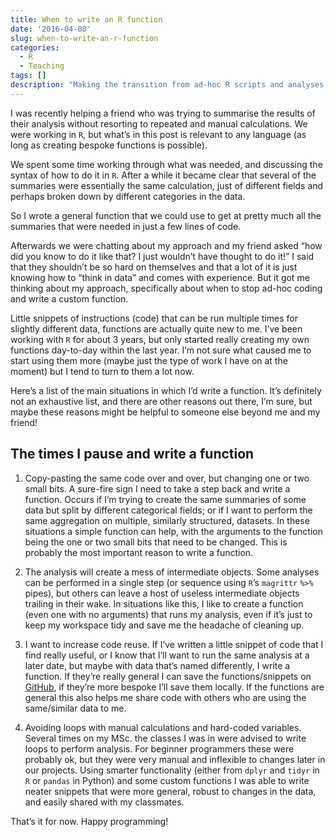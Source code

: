 ```yaml
---
title: When to write an R function
date: '2016-04-08'
slug: when-to-write-an-r-function
categories:
  - R
  - Teaching
tags: []
description: "Making the transition from ad-hoc R scripts and analyses to functions and 'programming' can be tough, her are some thoughts on when to start making that transition"
---
```


I was recently helping a friend who was trying to summarise the results of their analysis without resorting to repeated and manual calculations. We were working in `R`, but what's in this post is relevant to any language (as long as creating bespoke functions is possible).

We spent some time working through what was needed, and discussing the syntax of how to do it in `R`. After a while it became clear that several of the summaries were essentially the same calculation, just of different fields and perhaps broken down by different categories in the data. 

So I wrote a general function that we could use to get at pretty much all the summaries that were needed in just a few lines of code. 

Afterwards we were chatting about my approach and my friend asked "how did you know to do it like that? I just wouldn't have thought to do it!" I said that they shouldn't be so hard on themselves and that a lot of it is just knowing how to "think in data" and comes with experience. But it got me thinking about my approach, specifically about when to stop ad-hoc coding and write a custom function. 

Little snippets of instructions (code) that can be run multiple times for slightly different data, functions are actually quite new to me. I've been working with `R` for about 3 years, but only started really creating my own functions day-to-day within the last year. I'm not sure what caused me to start using them more (maybe just the type of work I have on at the moment) but I tend to turn to them a lot now. 

Here's a list of the main situations in which I'd write a function. It's definitely not an exhaustive list, and there are other reasons out there, I'm sure, but maybe these reasons might be helpful to someone else beyond me and my friend!

## The times I pause and write a function

1. Copy-pasting the same code over and over, but changing one or two small bits. A sure-fire sign I need to take a step back and write a function. Occurs if I'm trying to create the same summaries of some data but split by different categorical fields; or if I want to perform the same aggregation on multiple, similarly structured, datasets. In these situations a simple function can help, with the arguments to the function being the one or two small bits that need to be changed. This is probably the most important reason to write a function.

2. The analysis will create a mess of intermediate objects. Some analyses can be performed in a single step (or sequence using `R`'s `magrittr` `%>%` pipes), but others can leave a host of useless intermediate objects trailing in their wake. In situations like this, I like to create a function (even one with no arguments) that runs my analysis, even if it's just to keep my workspace tidy and save me the headache of cleaning up.

3. I want to increase code reuse. If I've written a little snippet of code that I find really useful, or I know that I'll want to run the same analysis at a later date, but maybe with data that's named differently, I write a function. If they're really general I can save the functions/snippets on [GitHub](https://github.com/Jim89/CodeSnippets), if they're more bespoke I'll save them locally. If the functions are general this also helps me share code with others who are using the same/similar data to me.

4. Avoiding loops with manual calculations and hard-coded variables. Several times on my MSc. the classes I was in were advised to write loops to perform analysis. For beginner programmers these were probably ok, but they were very manual and inflexible to changes later in our projects. Using smarter functionality (either from `dplyr` and `tidyr` in `R` or `pandas` in Python) and some custom functions I was able to write neater snippets that were more general, robust to changes in the data, and easily shared with my classmates.

That's it for now. Happy programming! 
